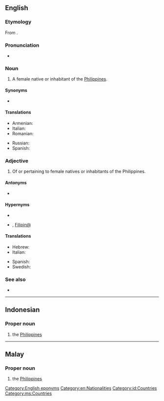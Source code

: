 {{also|filipina}}
==English==

===Etymology===
From {{bor|en|es|filipina|g=f|pos=feminine form of {{m|es|filipino}}}}.

===Pronunciation===
* {{IPA|en|/fɪlɪˈpiːnə/}}

===Noun===
{{en-noun}}

# A female native or inhabitant of the [[Philippines]].

====Synonyms====
* {{l|en|Pinay}}

====Translations====
{{trans-top|A female native or inhabitant of the Philippines}}
* Armenian: {{t|hy|ֆիլիպինուհի}}
* Italian: {{t|it|filippina|f}}
* Romanian: {{t+|ro|filipineză|f}}
{{trans-mid}}
* Russian: {{t+|ru|филиппинка|f}}
* Spanish: {{t+|es|filipina|f}}
{{trans-bottom}}

===Adjective===
{{en-adj|-}}

# Of or pertaining to female natives or inhabitants of the Philippines.

====Antonyms====
* {{l|en|Filipino}}

====Hypernyms====
* {{l|en|Philippine}}
* {{l|en|Filipino}}, [[Filipin@]]

====Translations====
{{trans-top|Of or pertaining to female natives or inhabitants of the Philippines}}
* Hebrew: {{t|he|פיליפינית|tr=filipinit}}
* Italian: {{t|it|filippina|f}} {{qualifier|not gender-specific}}
{{trans-mid}}
* Spanish: {{t+|es|filipina|f}} {{qualifier|not gender-specific}}
* Swedish: {{t+|sv|filippinsk}} {{qualifier|not gender-specific}}
{{trans-bottom}}

===See also===
* {{l|en|Filipino}}

[[Category:English eponyms]]
[[Category:en:Nationalities]]

----

==Indonesian==

===Proper noun===
{{head|id|proper noun}}

# the [[Philippines]]

[[Category:id:Countries]]

----

==Malay==

===Proper noun===
{{head|ms|proper noun}}

# the [[Philippines]]

[[Category:ms:Countries]]